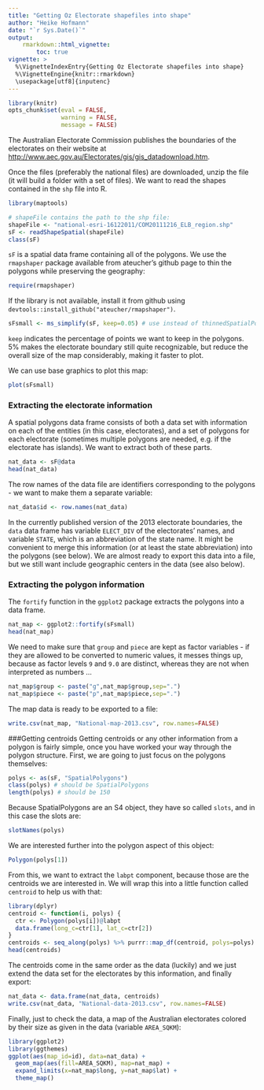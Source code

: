 ```yaml
---
title: "Getting Oz Electorate shapefiles into shape"
author: "Heike Hofmann"
date: "`r Sys.Date()`"
output: 
    rmarkdown::html_vignette:
        toc: true
vignette: >
  %\VignetteIndexEntry{Getting Oz Electorate shapefiles into shape}
  %\VignetteEngine{knitr::rmarkdown}
  \usepackage[utf8]{inputenc}
---
```



```r
library(knitr)
opts_chunk$set(eval = FALSE,
               warning = FALSE,
               message = FALSE)

```

The Australian Electorate Commission publishes the boundaries of the electorates on their website at [http://www.aec.gov.au/Electorates/gis/gis_datadownload.htm](http://www.aec.gov.au/Electorates/gis/gis_datadownload.htm).

Once the files (preferably the national files) are downloaded, unzip the file (it will build a folder with a set of files). We want to read the shapes contained in the `shp` file into R.
```r
library(maptools)

# shapeFile contains the path to the shp file:
shapeFile <- "national-esri-16122011/COM20111216_ELB_region.shp"
sF <- readShapeSpatial(shapeFile)
class(sF)
```
`sF` is a spatial data frame containing all of the polygons. 
We use the `rmapshaper` package available from ateucher's github page to thin the polygons while preserving the geography:

```r
require(rmapshaper)
```
If the library is not available, install it from github using 
`devtools::install_github("ateucher/rmapshaper")`.

```r
sFsmall <- ms_simplify(sF, keep=0.05) # use instead of thinnedSpatialPoly
```
`keep` indicates the percentage of points we want to keep in the polygons. 5% makes the electorate boundary still quite recognizable, but reduce the overall size of the map considerably, making it faster to plot.

We can use base graphics to plot this map:
```r
plot(sFsmall)
```


### Extracting the electorate information 

A spatial polygons data frame consists of both a data set with information on each of the entities (in this case, electorates), and a set of polygons for each electorate (sometimes multiple polygons are needed, e.g. if the electorate has islands). We want to extract both of these parts.
```r
nat_data <- sF@data
head(nat_data)
```
The row names of the data file are identifiers corresponding to the polygons - we want to make them a separate variable:
```r
nat_data$id <- row.names(nat_data)
```
In the currently published version of the 2013 electorate boundaries, the `data` data frame has variable `ELECT_DIV` of the electorates' names, and variable `STATE`, which is an abbreviation of the state name. It might be convenient to merge this information (or at least the state abbreviation) into the polygons (see below).
We are almost ready to export this data  into a file, but we still want include geographic centers in the data (see also below).

### Extracting the polygon information 

The `fortify` function in the `ggplot2` package extracts the polygons into a data frame. 
```r
nat_map <- ggplot2::fortify(sFsmall)
head(nat_map)

```

We need to make sure that `group` and `piece` are kept as factor variables - if they are allowed to be converted to numeric values, it messes things up, because as factor levels `9` and `9.0` are distinct, whereas they are not when interpreted as numbers ...
```r
nat_map$group <- paste("g",nat_map$group,sep=".")
nat_map$piece <- paste("p",nat_map$piece,sep=".")
```
The map data is ready to be exported to a file:
```r
write.csv(nat_map, "National-map-2013.csv", row.names=FALSE)
```

###Getting centroids 
Getting centroids or any other information from a polygon is fairly simple, once you have worked your way through the polygon structure.
First, we are going to just focus on the polygons themselves:
```r
polys <- as(sF, "SpatialPolygons")
class(polys) # should be SpatialPolygons
length(polys) # should be 150
```

Because SpatialPolygons are an S4 object, they have so called `slots`, and in this case the slots are:
```r
slotNames(polys)
```
We are interested further into the polygon aspect of this object:

```r
Polygon(polys[1])
```
From this, we want to extract the `labpt` component, because those are the centroids we are interested in. We will wrap this into a little function called `centroid` to help us with that:

```r
library(dplyr)
centroid <- function(i, polys) {
  ctr <- Polygon(polys[i])@labpt
  data.frame(long_c=ctr[1], lat_c=ctr[2])
}
centroids <- seq_along(polys) %>% purrr::map_df(centroid, polys=polys)
head(centroids)
```
The centroids come in the same order as the data (luckily) and we just extend the data set for the electorates by this information, and finally export:
```r
nat_data <- data.frame(nat_data, centroids)
write.csv(nat_data, "National-data-2013.csv", row.names=FALSE)
```


Finally, just to check the data, a map of the Australian electorates colored by their size as given in the data (variable `AREA_SQKM`):
```r
library(ggplot2)
library(ggthemes)
ggplot(aes(map_id=id), data=nat_data) +
  geom_map(aes(fill=AREA_SQKM), map=nat_map) +
  expand_limits(x=nat_map$long, y=nat_map$lat) + 
  theme_map()
```

